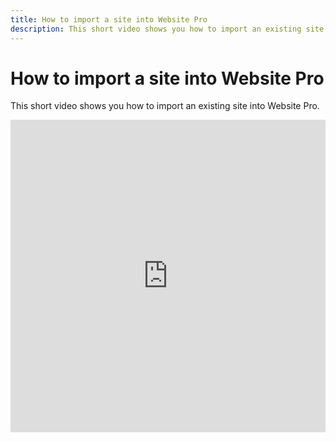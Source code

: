 ```yaml
---
title: How to import a site into Website Pro
description: This short video shows you how to import an existing site into Website Pro.
---
```


# How to import a site into Website Pro

This short video shows you how to import an existing site into Website Pro.

<iframe 
  src="https://www.loom.com/embed/13720daa3a994cc9803b1cda198fd384" 
  width="100%" 
  height="500px" 
  frameborder="0" 
  allowFullScreen 
/>